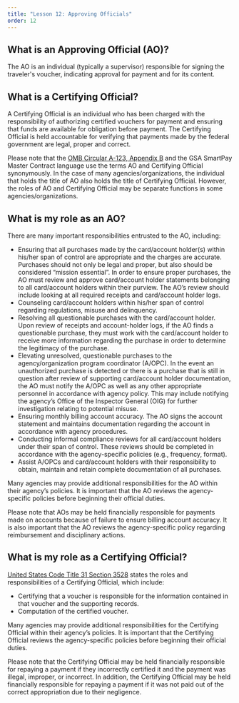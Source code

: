 ```yaml
---
title: "Lesson 12: Approving Officials"
order: 12
---
```

## What is an Approving Official (AO)?
The AO is an individual (typically a supervisor) responsible for signing the traveler's voucher, indicating approval for payment and for its content. 

## What is a Certifying Official?
A Certifying Official is an individual who has been charged with the responsibility of authorizing certified vouchers for payment and ensuring that funds are available for obligation before payment. The Certifying Official is held accountable for verifying that payments made by the federal government are legal, proper and correct.

Please note that the [OMB Circular A-123, Appendix B](https://www.whitehouse.gov/wp-content/uploads/2019/08/Issuance-of-Revised-Appendix-B-to-OMB-Circular-A-123.pdf) and the GSA SmartPay Master Contract language use the terms AO and Certifying Official synonymously. In the case of many agencies/organizations, the individual that holds the title of AO also holds the title of Certifying Official. However, the roles of AO and Certifying Official may be separate functions in some agencies/organizations.

## What is my role as an AO?
There are many important responsibilities entrusted to the AO, including:
- Ensuring that all purchases made by the card/account holder(s) within his/her span of control are appropriate and the charges are accurate. Purchases should not only be legal and proper, but also should be considered “mission essential”. In order to ensure proper purchases, the AO must review and approve card/account holder statements belonging to all card/account holders within their purview. The AO’s review should include looking at all required receipts and card/account holder logs.
- Counseling card/account holders within his/her span of control regarding regulations, misuse and delinquency.
- Resolving all questionable purchases with the card/account holder. Upon review of receipts and account-holder logs, if the AO finds a questionable purchase, they must work with the card/account holder to receive more information regarding the purchase in order to determine the legitimacy of the purchase.
- Elevating unresolved, questionable purchases to the agency/organization program coordinator (A/OPC). In the event an unauthorized purchase is detected or there is a purchase that is still in question after review of supporting card/account holder documentation, the AO must notify the A/OPC as well as any other appropriate personnel in accordance with agency policy. This may include notifying the agency’s Office of the Inspector General (OIG) for further investigation relating to potential misuse.
- Ensuring monthly billing account accuracy. The AO signs the account statement and maintains documentation regarding the account in accordance with agency procedures.
- Conducting informal compliance reviews for all card/account holders under their span of control. These reviews should be completed in accordance with the agency-specific policies (e.g., frequency, format).
- Assist A/OPCs and card/account holders with their responsibility to obtain, maintain and retain complete documentation of all purchases.

Many agencies may provide additional responsibilities for the AO within their agency’s policies. It is important that the AO reviews the agency-specific policies before beginning their official duties.

Please note that AOs may be held financially responsible for payments made on accounts because of failure to ensure billing account accuracy. It is also important that the AO reviews the agency-specific policy regarding reimbursement and disciplinary actions. 

## What is my role as a Certifying Official?
[United States Code Title 31 Section 3528](https://uscode.house.gov/view.xhtml?path=/prelim@title31/subtitle3&edition=prelim) states the roles and responsibilities of a Certifying Official, which include:
- Certifying that a voucher is responsible for the information contained in that voucher and the supporting records.
- Computation of the certified voucher.

Many agencies may provide additional responsibilities for the Certifying Official within their agency’s policies. It is important that the Certifying Official reviews the agency-specific policies before beginning their official duties.

Please note that the Certifying Official may be held financially responsible for repaying a payment if they incorrectly certified it and the payment was illegal, improper, or incorrect. In addition, the Certifying Official may be held financially responsible for repaying a payment if it was not paid out of the correct appropriation due to their negligence.
